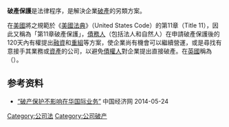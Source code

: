 {{Unreferenced |time=2010-02-12T17:31:24+00:00 }}
{{globalize}}
{{legal}}
'''破產保護'''是法律程序，是解決企業[[破產|破產]]的另類方案。

在[[美國|美國]]將之規範於《[[美國法典|美國法典]]》（United States Code）的第11章（Title 11），因此又稱為「第11章破產保護」，[[債務人|債務人]]（包括法人和自然人）在申請破產保護後的120天內有權提出[[融資|融資]]和[[重組|重組]]等方案，使企業尚有機會可以繼續營運，或是尋找有意接手其業務或[[資產|資產]]的公司，以避免[[債權人|債權人]]對企業提出直接破產。在[[英國|英國]]稱為{{Link-en|破產管理|Administration (law)}}（{{Lang-en|Administration}}）。

==参考资料==
*[http://www.ce.cn/culture/gd/201309/24/t20130924_1543766.shtml “破产保护不影响在华国际业务”] {{Wayback|url=http://www.ce.cn/culture/gd/201309/24/t20130924_1543766.shtml |date=20140525195218 }} 中国经济网 2014-05-24


{{wikisource|en:United_States_Code/Title_11}}
{{law-stub}}
[[Category:公司法|Category:公司法]]
[[Category:公司破产|Category:公司破产]]